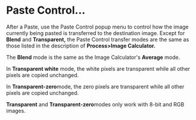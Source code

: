 = Paste Control... =

After a Paste, use the Paste Control popup menu to control how the image currently being pasted is transferred to the destination image. Except for '''Blend''' and '''Transparent,''' the Paste Control transfer modes are the same as those listed in the description of '''Process>Image Calculator.'''

The '''Blend''' mode is the same as the Image Calculator's '''Average''' mode.

In '''Transparent white''' mode, the white pixels are transparent while all other pixels are copied unchanged.

In '''Transparent-zero '''mode, the zero pixels are transparent while all other pixels are copied unchanged.

'''Transparent''' and '''Transparent-zero '''modes only work with 8-bit and RGB images.
